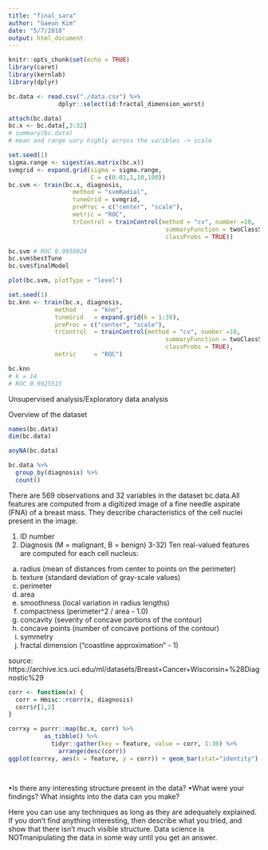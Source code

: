 ```yaml
---
title: "final_sara"
author: "Gaeun Kim"
date: "5/7/2018"
output: html_document
---
```


```r
knitr::opts_chunk$set(echo = TRUE)
library(caret)
library(kernlab)
library(dplyr)

bc.data <- read.csv("./data.csv") %>%
              dplyr::select(id:fractal_dimension_worst)
```


```r
attach(bc.data)
bc.x <- bc.data[,3:32]
# summary(bc.data)
# mean and range vary highly across the varibles -> scale

set.seed(1)
sigma.range <- sigest(as.matrix(bc.x))
svmgrid <- expand.grid(sigma = sigma.range,
                       C = c(0.01,1,10,100))
bc.svm <- train(bc.x, diagnosis,
                  method = "svmRadial",
                  tuneGrid = svmgrid,
                  preProc = c("center", "scale"),
                  metric = "ROC",
                  trControl = trainControl(method = "cv", number =10,
                                            summaryFunction = twoClassSummary, 
                                            classProbs = TRUE))  

bc.svm # ROC 0.9958024
bc.svm$bestTune
bc.svm$finalModel

plot(bc.svm, plotType = "level")
```


```r
set.seed(1)
bc.knn <- train(bc.x, diagnosis,
             method     = "knn",
             tuneGrid   = expand.grid(k = 1:30),
             preProc = c("center", "scale"),
             trControl  = trainControl(method = "cv", number =10,
                                            summaryFunction = twoClassSummary, 
                                            classProbs = TRUE),
             metric     = "ROC")

bc.knn
# k = 14
# ROC 0.9925515
```

Unsupervised analysis/Exploratory data analysis

Overview of the dataset

```r
names(bc.data)
dim(bc.data)

anyNA(bc.data)

bc.data %>%
  group_by(diagnosis) %>%
  count()
```

There are 569 observations and 32 variables in the dataset bc.data.All features are computed from a digitized image of a fine needle aspirate (FNA) of a breast mass. They describe characteristics of the cell nuclei present in the image.

1) ID number 
2) Diagnosis (M = malignant, B = benign) 
3-32) Ten real-valued features are computed for each cell nucleus: 

a) radius (mean of distances from center to points on the perimeter) 
b) texture (standard deviation of gray-scale values) 
c) perimeter 
d) area 
e) smoothness (local variation in radius lengths) 
f) compactness (perimeter^2 / area - 1.0) 
g) concavity (severity of concave portions of the contour) 
h) concave points (number of concave portions of the contour) 
i) symmetry 
j) fractal dimension ("coastline approximation" - 1)


source: https://archive.ics.uci.edu/ml/datasets/Breast+Cancer+Wisconsin+%28Diagnostic%29

```r
corr <- function(x) {
  corr = Hmisc::rcorr(x, diagnosis)
  corr$r[1,2]
}

corrxy = purrr::map(bc.x, corr) %>%
          as_tibble() %>%
            tidyr::gather(key = feature, value = corr, 1:30) %>%
              arrange(desc(corr))
ggplot(corrxy, aes(x = feature, y = corr)) + geom_bar(stat="identity")




```


•Is there any interesting structure present in the data? 
•What were your findings? What insights into the data can you make?

Here  you  can  use  any  techniques  as  long  as  they  are  adequately  explained.  If  you  don’t  find anything interesting, then describe what you tried, and show that there isn’t much visible structure. Data science is NOTmanipulating the data in some way until you get an answer. 